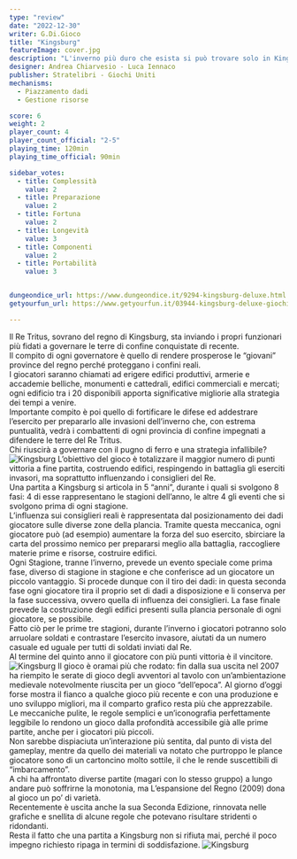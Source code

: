 ```yaml
---
type: "review"
date: "2022-12-30"
writer: G.Di.Gioco
title: "Kingsburg"
featureImage: cover.jpg
description: "L'inverno più duro che esista si può trovare solo in Kingsburg!"
designer: Andrea Chiarvesio - Luca Iennaco
publisher: Stratelibri - Giochi Uniti
mechanisms:
  - Piazzamento dadi
  - Gestione risorse

score: 6
weight: 2
player_count: 4
player_count_official: "2-5"
playing_time: 120min
playing_time_official: 90min

sidebar_votes:
  - title: Complessità
    value: 2
  - title: Preparazione
    value: 2
  - title: Fortuna
    value: 2
  - title: Longevità
    value: 3
  - title: Componenti
    value: 2
  - title: Portabilità
    value: 3


dungeondice_url: https://www.dungeondice.it/9294-kingsburg-deluxe.html
getyourfun_url: https://www.getyourfun.it/03944-kingsburg-deluxe-giochi-gestionali.html 

---
```


<Setting>
Il Re Tritus, sovrano del regno di Kingsburg, sta inviando i propri funzionari più fidati a governare le terre di confine conquistate di recente.<br />
Il compito di ogni governatore è quello di rendere prosperose le “giovani” province del regno perché proteggano i confini reali.<br />
I giocatori saranno chiamati ad erigere edifici produttivi, armerie e accademie belliche, monumenti e cattedrali, edifici commerciali e mercati; ogni edificio tra i 20 disponibili apporta significative migliorie alla strategia dei tempi a venire.<br />
Importante compito è poi quello di fortificare le difese ed addestrare l’esercito per prepararlo alle invasioni dell’inverno che, con estrema puntualità, vedrà i combattenti di ogni provincia di confine impegnati a difendere le terre del Re Tritus.<br />
Chi riuscirà a governare con il pugno di ferro e una strategia infallibile?
</Setting>

<img src="./game1.jpg" alt="Kingsburg" />

<Rules>
L’obiettivo del gioco è totalizzare il maggior numero di punti vittoria a fine partita, costruendo edifici, respingendo in battaglia gli eserciti invasori, ma soprattutto influenzando i consiglieri del Re.<br />
Una partita a Kingsburg si articola in 5 “anni”, durante i quali si svolgono 8 fasi: 4 di esse rappresentano le stagioni dell’anno, le altre 4 gli eventi che si svolgono prima di ogni stagione.<br />
L’influenza sui consiglieri reali è rappresentata dal posizionamento dei dadi giocatore sulle diverse zone della plancia. Tramite questa meccanica, ogni giocatore può (ad esempio) aumentare la forza del suo esercito, sbirciare la carta del prossimo nemico per prepararsi meglio alla battaglia, raccogliere materie prime e risorse, costruire edifici.<br />
Ogni Stagione, tranne l’inverno, prevede un evento speciale come prima fase, diverso di stagione in stagione e che conferisce ad un giocatore un piccolo vantaggio. Si procede dunque con il tiro dei dadi: in questa seconda fase ogni giocatore tira il proprio set di dadi a disposizione e li conserva per la fase successiva, ovvero quella di influenza dei consiglieri. La fase finale prevede la costruzione degli edifici presenti sulla plancia personale di ogni giocatore, se possibile.<br />
Fatto ciò per le prime tre stagioni, durante l’inverno i giocatori potranno solo arruolare soldati e contrastare l’esercito invasore, aiutati da un numero casuale ed uguale per tutti di soldati inviati dal Re.<br />
Al termine del quinto anno il giocatore con più punti vittoria è il vincitore.
</Rules>

<img src="./game2.jpg" alt="Kingsburg" />

<Feedback>
Il gioco è oramai più che rodato: fin dalla sua uscita nel 2007 ha riempito le serate di gioco degli avventori al tavolo con un’ambientazione medievale notevolmente riuscita per un gioco “dell’epoca”. Al giorno d’oggi forse mostra il fianco a qualche gioco più recente e con una produzione e uno sviluppo migliori, ma il comparto grafico resta più che apprezzabile.<br />
Le meccaniche pulite, le regole semplici e un’iconografia perfettamente leggibile lo rendono un gioco dalla profondità accessibile già alle prime partite, anche per i giocatori più piccoli.<br />
Non sarebbe dispiaciuta un’interazione più sentita, dal punto di vista del gameplay, mentre da quello dei materiali va notato che purtroppo le plance giocatore sono di un cartoncino molto sottile, il che le rende suscettibili di “imbarcamento”.<br />
A chi ha affrontato diverse partite (magari con lo stesso gruppo) a lungo andare può soffrirne la monotonia, ma L’espansione del Regno (2009) dona al gioco un po’ di varietà.<br />
Recentemente è uscita anche la sua Seconda Edizione, rinnovata nelle grafiche e snellita di alcune regole che potevano risultare stridenti o ridondanti.<br />
Resta il fatto che una partita a Kingsburg non si rifiuta mai, perché il poco impegno richiesto ripaga in termini di soddisfazione.
</Feedback>

<img src="./game3.jpg" alt="Kingsburg" />

